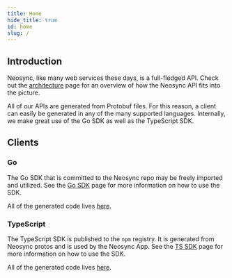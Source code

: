 ```yaml
---
title: Home
hide_title: true
id: home
slug: /
---
```



<DocPageHeader title="APIs and SDKs" />

## Introduction

Neosync, like many web services these days, is a full-fledged API. Check out the [architecture](/platform) page for an overview of how the Neosync API fits into the picture.

All of our APIs are generated from Protobuf files. For this reason, a client can easily be generated in any of the many supported languages.
Internally, we make great use of the Go SDK as well as the TypeScript SDK.

## Clients

### Go

The Go SDK that is committed to the Neosync repo may be freely imported and utilized.
See the [Go SDK](./go.mdx) page for more information on how to use the SDK.

All of the generated code lives [here](https://github.com/nucleuscloud/neosync/tree/main/backend/gen/go/protos/mgmt/v1alpha1).

### TypeScript

The TypeScript SDK is published to the `npm` registry. It is generated from Neosync protos and is used by the Neosync App.
See the [TS SDK](./typescript.mdx) page for more information on how to use the SDK.

All of the generated code lives [here](https://github.com/nucleuscloud/neosync/tree/main/frontend/packages/sdk).
